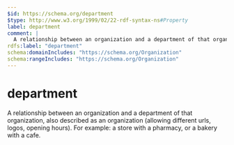 ```yaml
---
$id: https://schema.org/department
$type: http://www.w3.org/1999/02/22-rdf-syntax-ns#Property
label: department
comment: |
  A relationship between an organization and a department of that organization, also described as an organization (allowing different urls, logos, opening hours). For example: a store with a pharmacy, or a bakery with a cafe.
rdfs:label: "department"
schema:domainIncludes: "https://schema.org/Organization"
schema:rangeIncludes: "https://schema.org/Organization"
---
```


# department

A relationship between an organization and a department of that organization, also described as an organization (allowing different urls, logos, opening hours). For example: a store with a pharmacy, or a bakery with a cafe.

